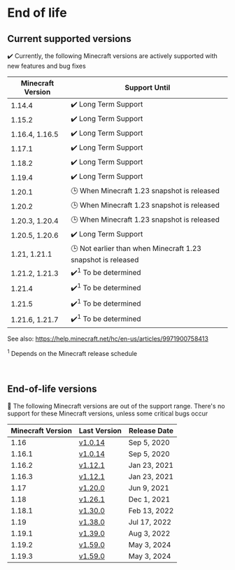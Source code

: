 # End of life

## Current supported versions

✔️ Currently, the following Minecraft versions are actively supported with new features and bug fixes

| Minecraft Version | Support Until                                                |
|-------------------|--------------------------------------------------------------|
| 1.14.4            | ✔️ Long Term Support                                         |
| 1.15.2            | ✔️ Long Term Support                                         |
| 1.16.4, 1.16.5    | ✔️ Long Term Support                                         |
| 1.17.1            | ✔️ Long Term Support                                         |
| 1.18.2            | ✔️ Long Term Support                                         |
| 1.19.4            | ✔️ Long Term Support                                         |
| 1.20.1            | 🕒 When Minecraft 1.23 snapshot is released                  |
| 1.20.2            | 🕒 When Minecraft 1.23 snapshot is released                  |
| 1.20.3, 1.20.4    | 🕒 When Minecraft 1.23 snapshot is released                  |
| 1.20.5, 1.20.6    | ✔️ Long Term Support                                         |
| 1.21, 1.21.1      | 🕒 Not earlier than when Minecraft 1.23 snapshot is released |
| 1.21.2, 1.21.3    | ✔️<sup>1</sup> To be determined                              |
| 1.21.4            | ✔️<sup>1</sup> To be determined                              |
| 1.21.5            | ✔️<sup>1</sup> To be determined                              |
| 1.21.6, 1.21.7    | ✔️<sup>1</sup> To be determined                              |

See also: https://help.minecraft.net/hc/en-us/articles/9971900758413

<sup>1</sup> Depends on the Minecraft release schedule

<br/>

## End-of-life versions

👻 The following Minecraft versions are out of the support range. 
There's no support for these Minecraft versions, unless some critical bugs occur

| Minecraft Version | Last Version                                                                              | Release Date |
|-------------------|-------------------------------------------------------------------------------------------|--------------|
| 1.16              | [v1.0.14](https://github.com/TISUnion/Carpet-TIS-Addition/releases/tag/1.0.14%2Bbuild.24) | Sep 5, 2020  |
| 1.16.1            | [v1.0.14](https://github.com/TISUnion/Carpet-TIS-Addition/releases/tag/1.0.14%2Bbuild.24) | Sep 5, 2020  |
| 1.16.2            | [v1.12.1](https://github.com/TISUnion/Carpet-TIS-Addition/releases/tag/v1.12.1)           | Jan 23, 2021 |
| 1.16.3            | [v1.12.1](https://github.com/TISUnion/Carpet-TIS-Addition/releases/tag/v1.12.1)           | Jan 23, 2021 |
| 1.17              | [v1.20.0](https://github.com/TISUnion/Carpet-TIS-Addition/releases/tag/v1.20.0)           | Jun 9, 2021  |
| 1.18              | [v1.26.1](https://github.com/TISUnion/Carpet-TIS-Addition/releases/tag/v1.26.0)           | Dec 1, 2021  |
| 1.18.1            | [v1.30.0](https://github.com/TISUnion/Carpet-TIS-Addition/releases/tag/v1.30.0)           | Feb 13, 2022 |
| 1.19              | [v1.38.0](https://github.com/TISUnion/Carpet-TIS-Addition/releases/tag/v1.38.0)           | Jul 17, 2022 |
| 1.19.1            | [v1.39.0](https://github.com/TISUnion/Carpet-TIS-Addition/releases/tag/v1.39.0)           | Aug 3, 2022  |
| 1.19.2            | [v1.59.0](https://github.com/TISUnion/Carpet-TIS-Addition/releases/tag/v1.59.0)           | May 3, 2024  |
| 1.19.3            | [v1.59.0](https://github.com/TISUnion/Carpet-TIS-Addition/releases/tag/v1.59.0)           | May 3, 2024  |

<style>{`
:root {
  --ifm-table-cell-padding: 0.5rem;
}
`}</style>
